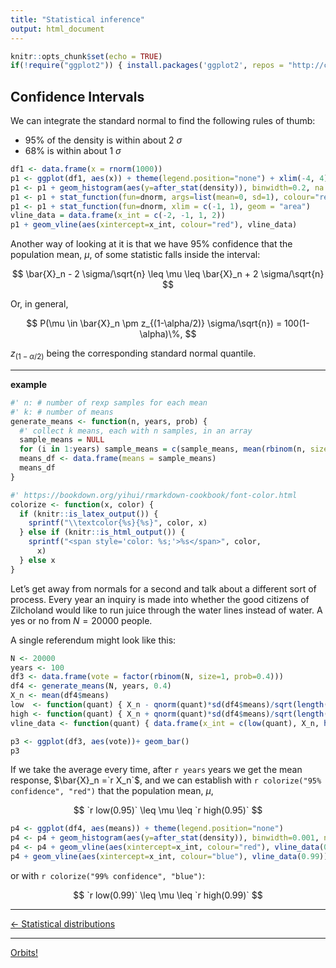 ```yaml
---
title: "Statistical inference"
output: html_document
---
```


```r
knitr::opts_chunk$set(echo = TRUE)
if(!require("ggplot2")) { install.packages('ggplot2', repos = "http://cran.us.r-project.org"); library("ggplot2") }
```

## Confidence Intervals

We can integrate the standard normal to find the following rules of thumb:

- 95% of the density is within about 2 $\sigma$
- 68% is within about 1 $\sigma$

```r
df1 <- data.frame(x = rnorm(1000))
p1 <- ggplot(df1, aes(x)) + theme(legend.position="none") + xlim(-4, 4)
p1 <- p1 + geom_histogram(aes(y=after_stat(density)), binwidth=0.2, na.rm=TRUE)
p1 <- p1 + stat_function(fun=dnorm, args=list(mean=0, sd=1), colour="red")
p1 <- p1 + stat_function(fun=dnorm, xlim = c(-1, 1), geom = "area")
vline_data = data.frame(x_int = c(-2, -1, 1, 2))
p1 + geom_vline(aes(xintercept=x_int, colour="red"), vline_data)
```

Another way of looking at it is that we have 95% confidence that the population mean, $\mu$, of some statistic falls inside the interval:

$$
\bar{X}_n - 2 \sigma/\sqrt{n} \leq \mu \leq \bar{X}_n + 2 \sigma/\sqrt{n}
$$

Or, in general,

$$
P(\mu \in \bar{X}_n \pm z_{(1-\alpha/2)} \sigma/\sqrt{n}) = 100(1-\alpha)\%,
$$

$z_{(1-\alpha/2)}$ being the corresponding standard normal quantile.

***

**example**

```r
#' n: # number of rexp samples for each mean
#' k: # number of means
generate_means <- function(n, years, prob) {
  #' collect k means, each with n samples, in an array
  sample_means = NULL
  for (i in 1:years) sample_means = c(sample_means, mean(rbinom(n, size=1, prob=prob)))
  means_df <- data.frame(means = sample_means)
  means_df
}
```

```r
#' https://bookdown.org/yihui/rmarkdown-cookbook/font-color.html
colorize <- function(x, color) {
  if (knitr::is_latex_output()) {
    sprintf("\\textcolor{%s}{%s}", color, x)
  } else if (knitr::is_html_output()) {
    sprintf("<span style='color: %s;'>%s</span>", color,
      x)
  } else x
}
```

Let's get away from normals for a second and talk about a different sort of process. Every year an inquiry is made into whether the good citizens of Zilcholand would like to run juice through the water lines instead of water. A yes or no from $N = 20000$ people.

A single referendum might look like this:

```r
N <- 20000
years <- 100
df3 <- data.frame(vote = factor(rbinom(N, size=1, prob=0.4)))
df4 <- generate_means(N, years, 0.4)
X_n <- mean(df4$means)
low  <- function(quant) { X_n - qnorm(quant)*sd(df4$means)/sqrt(length(df4$means)) }
high <- function(quant) { X_n + qnorm(quant)*sd(df4$means)/sqrt(length(df4$means)) }
vline_data <- function(quant) { data.frame(x_int = c(low(quant), X_n, high(quant))) }
```

```r
p3 <- ggplot(df3, aes(vote))+ geom_bar()
p3
```

If we take the average every time, after `r years` years we get the mean response, $\bar{X}_n =`r X_n`$, and we can establish with `r colorize("95% confidence", "red")` that the population mean, $\mu$,

$$
`r low(0.95)` \leq \mu \leq `r high(0.95)`
$$

```r
p4 <- ggplot(df4, aes(means)) + theme(legend.position="none")
p4 <- p4 + geom_histogram(aes(y=after_stat(density)), binwidth=0.001, na.rm=TRUE)
p4 <- p4 + geom_vline(aes(xintercept=x_int, colour="red"), vline_data(0.95))
p4 + geom_vline(aes(xintercept=x_int, colour="blue"), vline_data(0.99))
```

or with `r colorize("99% confidence", "blue")`:

$$
`r low(0.99)` \leq \mu \leq `r high(0.99)`
$$

***

[<- Statistical distributions](./stat_dist.html)

***

[Orbits!](../index.html)
